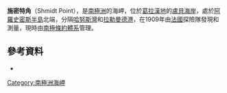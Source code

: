 {{Coord|66|55|S|67|2|W||display=title}}

'''施密特角'''（Shmidt Point），是[[南極洲|南極洲]]的海岬，位於[[葛拉漢地|葛拉漢地]]的[[盧貝海岸|盧貝海岸]]，處於[[阿羅史密斯半島|阿羅史密斯半島]]北端，分隔[[哈努斯灣|哈努斯灣]]和[[拉勒曼德港|拉勒曼德港]]，在1909年由[[法國|法國]]探險隊發現和測量，現時由[[南極條約體系|南極條約體系]]管理。

==參考資料==
*{{usgs-gazetteer}}

{{DEFAULTSORT:Shmidt Point}}
[[Category:南極洲海岬|Category:南極洲海岬]]


{{LoubetCoast-geo-stub}}